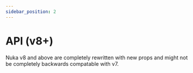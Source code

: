 ```yaml
---
sidebar_position: 2
---
```


# API (v8+)

Nuka v8 and above are completely rewritten with new props and might not be completely backwards compatable with v7.
